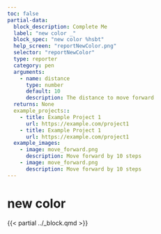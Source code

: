 ```yaml
---
toc: false
partial-data:
  block_description: Complete Me
  label: "new color _"
  block_spec: "new color %hsbt"
  help_screen: "reportNewColor.png"
  selector: "reportNewColor"
  type: reporter
  category: pen
  arguments:
    - name: distance
      type: number
      default: 10
      description: The distance to move forward
  returns: None
  example_projects::
    - title: Example Project 1
      url: https://example.com/project1
    - title: Example Project 1
      url: https://example.com/project1
  example_images:
    - image: move_forward.png
      description: Move forward by 10 steps
    - image: move_forward.png
      description: Move forward by 10 steps
---
```


# new color {.unnumbered}

{{< partial ../_block.qmd >}}
